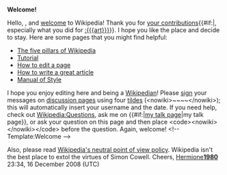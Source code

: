 <article id="20734949" title=User talk:Cowellicious>
	<talkpage id="20734949" title="User talk:Cowellicious">
'''Welcome!'''

Hello, {{BASEPAGENAME}}, and [[Wikipedia:Introduction|welcome]] to Wikipedia! Thank you for [[Special:Contributions/{{BASEPAGENAME}}|your contributions]]{{#if:|, especially what you did for [[:{{{art}}}]]}}. I hope you like the place and decide to stay. Here are some pages that you might find helpful:
*[[Wikipedia:Five pillars|The five pillars of Wikipedia]]
*[[Wikipedia:Tutorial|Tutorial]]
*[[Wikipedia:How to edit a page|How to edit a page]]
*[[Wikipedia:Article development|How to write a great article]]
*[[Wikipedia:Manual of Style|Manual of Style]]
I hope you enjoy editing here and being a [[Wikipedia:Wikipedians|Wikipedian]]! Please [[Wikipedia:Signatures|sign]] your messages on [[Wikipedia:talk page|discussion page]]s using four [[tilde]]s (&lt;nowiki&gt;~~~~&lt;/nowiki&gt;); this will automatically insert your username and the date. If you need help, check out [[Wikipedia:Questions]], ask me on {{#if:|[[user talk:{{{1}}}|my talk page]]|my talk page}}, or ask your question on this page and then place &lt;code&gt;&lt;nowiki&gt;{{helpme}}&lt;/nowiki&gt;&lt;/code&gt; before the question. Again, welcome! &lt;!-- Template:Welcome --&gt;

Also, please read [[WP:NPOV|Wikipedia's neutral point of view policy]]. Wikipedia isn't the best place to extol the virtues of Simon Cowell. Cheers, [[User:Hermione1980|Hermione]]'''[[User talk:Hermione1980|1980]]''' 23:34, 16 December 2008 (UTC)
	</talkpage>
</article>